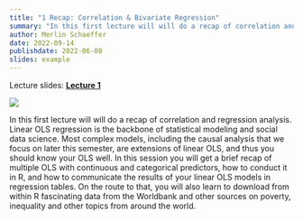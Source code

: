 ```yaml
---
title: "1 Recap: Correlation & Bivariate Regression"
summary: "In this first lecture will will do a recap of correlation and regression analysis. Linear OLS regression is the backbone of statistical modeling and social data science."
author: Merlin Schaeffer
date: 2022-09-14
publishdate: 2022-06-08
slides: example
---
```


Lecture slides: [**Lecture 1**](/Lectures/1-Correlation-n-Regression/1-Correlation-n-Regression.html)

![](/Lectures/1-Correlation-n-Regression/1-Correlation-n-Regression_files/figure-html/min_resid-1.png)

In this first lecture will will do a recap of correlation and regression analysis. Linear OLS regression is the backbone of statistical modeling and social data science. Most complex models, including the causal analysis that we focus on later this semester, are extensions of linear OLS, and thus you should know your OLS well. In this session you will get a brief recap of multiple OLS with continuous and categorical predictors, how to conduct it in R, and how to communicate the results of your linear OLS models in regression tables. On the route to that, you will also learn to download from within R fascinating data from the Worldbank and other sources on poverty, inequality and other topics from around the world.

